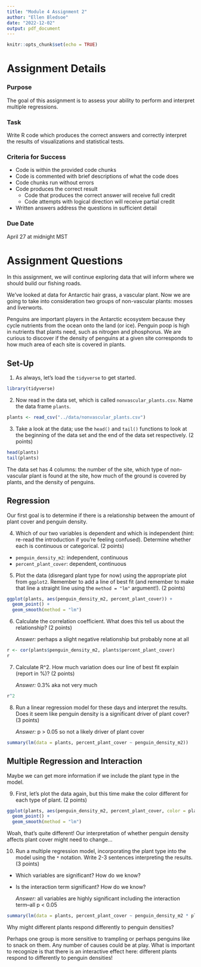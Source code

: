 ```yaml
---
title: "Module 4 Assignment 2"
author: "Ellen Bledsoe"
date: "2022-12-02"
output: pdf_document
---
```


```r
knitr::opts_chunk$set(echo = TRUE)
```

# Assignment Details

### Purpose

The goal of this assignment is to assess your ability to perform and interpret multiple regressions.

### Task

Write R code which produces the correct answers and correctly interpret the results of visualizations and statistical tests.

### Criteria for Success

-   Code is within the provided code chunks
-   Code is commented with brief descriptions of what the code does
-   Code chunks run without errors
-   Code produces the correct result
    -   Code that produces the correct answer will receive full credit
    -   Code attempts with logical direction will receive partial credit
-   Written answers address the questions in sufficient detail

### Due Date

April 27 at midnight MST

# Assignment Questions

In this assignment, we will continue exploring data that will inform where we should build our fishing roads.

We've looked at data for Antarctic hair grass, a vascular plant. Now we are going to take into consideration two groups of non-vascular plants: mosses and liverworts.

Penguins are important players in the Antarctic ecosystem because they cycle nutrients from the ocean onto the land (or ice). Penguin poop is high in nutrients that plants need, such as nitrogen and phosphorus. We are curious to discover if the density of penguins at a given site corresponds to how much area of each site is covered in plants.

## Set-Up

1.  As always, let's load the `tidyverse` to get started.

```r
library(tidyverse)
```

2.  Now read in the data set, which is called `nonvascular_plants.csv`. Name the data frame `plants`.

```r
plants <- read_csv("../data/nonvascular_plants.csv")
```

3.  Take a look at the data; use the `head()` and `tail()` functions to look at the beginning of the data set and the end of the data set respectively. (2 points)

```r
head(plants)
tail(plants)
```

The data set has 4 columns: the number of the site, which type of non-vascular plant is found at the site, how much of the ground is covered by plants, and the density of penguins.

## Regression

Our first goal is to determine if there is a relationship between the amount of plant cover and penguin density.

4.  Which of our two variables is dependent and which is independent (hint: re-read the introduction if you're feeling confused). Determine whether each is continuous or categorical. (2 points)

-   `penguin_density_m2`: independent, continuous
-   `percent_plant_cover`: dependent, continuous

5.  Plot the data (disregard plant type for now) using the appropriate plot from `ggplot2`. Remember to add a line of best fit (and remember to make that line a straight line using the `method = "lm"` argument!). (2 points)

```r
ggplot(plants, aes(penguin_density_m2, percent_plant_cover)) +
  geom_point() +
  geom_smooth(method = "lm")
```

6.  Calculate the correlation coefficient. What does this tell us about the relationship? (2 points)

    *Answer:* perhaps a slight negative relationship but probably none at all

```r
r <- cor(plants$penguin_density_m2, plants$percent_plant_cover)
r
```

7.  Calculate R\^2. How much variation does our line of best fit explain (report in %)? (2 points)

    *Answer:* 0.3% aka not very much

```r
r^2
```

8.  Run a linear regression model for these days and interpret the results. Does it seem like penguin density is a significant driver of plant cover? (3 points)

    *Answer:* p \> 0.05 so not a likely driver of plant cover

```r
summary(lm(data = plants, percent_plant_cover ~ penguin_density_m2))
```

## Multiple Regression and Interaction

Maybe we can get more information if we include the plant type in the model.

9.  First, let's plot the data again, but this time make the color different for each type of plant. (2 points)

```r
ggplot(plants, aes(penguin_density_m2, percent_plant_cover, color = plant_type)) +
  geom_point() +
  geom_smooth(method = "lm")
```

Woah, that's quite different! Our interpretation of whether penguin density affects plant cover might need to change...

10. Run a multiple regression model, incorporating the plant type into the model using the `*` notation. Write 2-3 sentences interpreting the results. (3 points)

-   Which variables are significant? How do we know?

-   Is the interaction term significant? How do we know?

    *Answer:* all variables are highly significant including the interaction term--all p \< 0.05

```r
summary(lm(data = plants, percent_plant_cover ~ penguin_density_m2 * plant_type))
```

Why might different plants respond differently to penguin densities?

Perhaps one group is more sensitive to trampling or perhaps penguins like to snack on them. Any number of causes could be at play. What is important to recognize is that there is an interactive effect here: different plants respond to differently to penguin densities!
